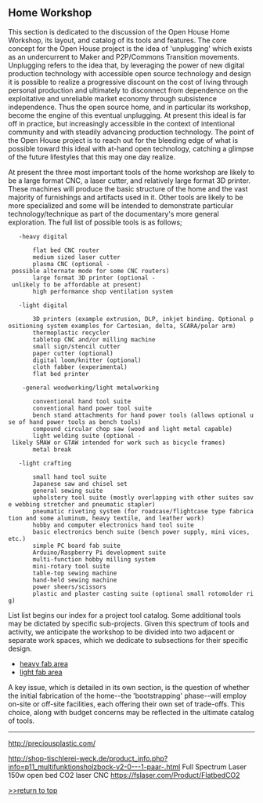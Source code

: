 
== Home Workshop ==

This section is dedicated to the discussion of the Open House Home Workshop, its layout, and catalog of its tools and features. The core concept for the Open House project is the idea of 'unplugging' which exists as an undercurrent to Maker and P2P/Commons Transition movements. Unplugging refers to the idea that, by leveraging the power of new digital production technology with accessible open source technology and design it is possible to realize a progressive discount on the cost of living through personal production and ultimately to disconnect from dependence on the exploitative and unreliable market economy through subsistence independence. Thus the open source home, and in particular its workshop, become the engine of this eventual unplugging. At present this ideal is far off in practice, but increasingly accessible in the context of intentional community and with steadily advancing production technology. The point of the Open House project is to reach out for the bleeding edge of what is possible toward this ideal with at-hand open technology, catching a glimpse of the future lifestyles that this may one day realize. 

At present the three most important tools of the home workshop are likely to be a large format CNC, a laser cutter, and relatively large format 3D printer. These machines will produce the basic structure of the home and the vast majority of furnishings and artifacts used in it. Other tools are likely to be more specialized and some will be intended to demonstrate particular technology/technique as part of the documentary's more general exploration. The full list of possible tools is as follows;

    -heavy digital

        flat bed CNC router
        medium sized laser cutter
        plasma CNC (optional - possible alternate mode for some CNC routers)
        large format 3D printer (optional - unlikely to be affordable at present)
        high performance shop ventilation system

    -light digital

        3D printers (example extrusion, DLP, inkjet binding. Optional positioning system examples for Cartesian, delta, SCARA/polar arm)
        thermoplastic recycler
        tabletop CNC and/or milling machine
        small sign/stencil cutter
        paper cutter (optional)
        digital loom/knitter (optional)
        cloth fabber (experimental)
        flat bed printer

     -general woodworking/light metalworking

        conventional hand tool suite
        conventional hand power tool suite
        bench stand attachments for hand power tools (allows optional use of hand power tools as bench tools)
        compound circular chop saw (wood and light metal capable)
        light welding suite (optional - likely SMAW or GTAW intended for work such as bicycle frames)
        metal break

    -light crafting

        small hand tool suite
        Japanese saw and chisel set
        general sewing suite
        upholstery tool suite (mostly overlapping with other suites save webbing stretcher and pneumatic stapler)
        pneumatic riveting system (for roadcase/flightcase type fabrication and some aluminum, heavy textile, and leather work)
        hobby and computer electronics hand tool suite
        basic electronics bench suite (bench power supply, mini vices, etc.)
        simple PC board fab suite
        Arduino/Raspberry Pi development suite
        multi-function hobby milling system
        mini-rotary tool suite
        table-top sewing machine
        hand-held sewing machine
        power sheers/scissors
        plastic and plaster casting suite (optional small rotomolder rig) 

List list begins our index for a project tool catalog. Some additional tools may be dictated by specific sub-projects. Given this spectrum of tools and activity, we anticipate the workshop to be divided into two adjacent or separate work spaces, which we dedicate to subsections for their specific design.

*[[open house heavy fab|heavy fab area]]
*[[open house light fab|light fab area]]

A key issue, which is detailed in its own section, is the question of whether the initial fabrication of the home--the 'bootstrapping' phase--will employ on-site or off-site facilities, each offering their own set of trade-offs. This choice, along with budget concerns may be reflected in the ultimate catalog of tools.

-------

http://preciousplastic.com/

http://shop-tischlerei-weck.de/product_info.php?info=p11_multifunktionsholzbock-v2-0---1-paar-.html
Full Spectrum Laser 150w open bed CO2 laser CNC  https://fslaser.com/Product/FlatbedCO2

[http://www.appropedia.org/Open_House:_Building_an_Open_Source_Lifestyle >>return to top]